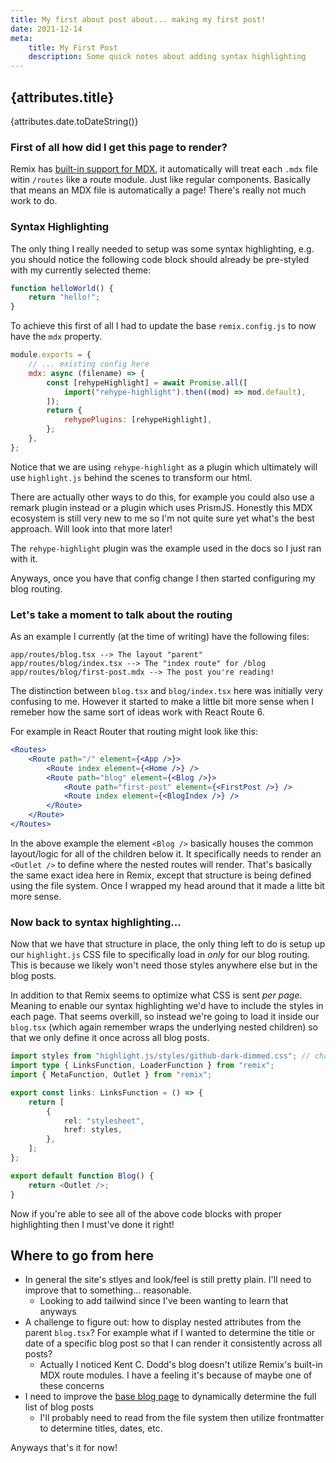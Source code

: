 ```yaml
---
title: My first about post about... making my first post!
date: 2021-12-14
meta:
    title: My First Post
    description: Some quick notes about adding syntax highlighting
---
```


## {attributes.title}

{attributes.date.toDateString()}

### First of all how did I get this page to render?

Remix has [built-in support for MDX](https://remix.run/docs/en/v1/guides/mdx), it automatically will treat each `.mdx` file witin `/routes` like a route module. Just like regular components.
Basically that means an MDX file is automatically a page! There's really not much work to do.

### Syntax Highlighting

The only thing I really needed to setup was some syntax highlighting, e.g. you should notice the following code block should already be pre-styled with my currently selected theme:

```js
function helloWorld() {
    return "hello!";
}
```

To achieve this first of all I had to update the base `remix.config.js` to now have the `mdx` property.

```js
module.exports = {
    // ... existing config here
    mdx: async (filename) => {
        const [rehypeHighlight] = await Promise.all([
            import("rehype-highlight").then((mod) => mod.default),
        ]);
        return {
            rehypePlugins: [rehypeHighlight],
        };
    },
};
```

Notice that we are using `rehype-highlight` as a plugin which ultimately will use `highlight.js` behind the scenes to transform our html.

There are actually other ways to do this, for example you could also use a remark plugin instead or a plugin which uses PrismJS.
Honestly this MDX ecosystem is still very new to me so I'm not quite sure yet what's the best approach. Will look into that more later!

The `rehype-highlight` plugin was the example used in the docs so I just ran with it.

Anyways, once you have that config change I then started configuring my blog routing.

### Let's take a moment to talk about the routing

As an example I currently (at the time of writing) have the following files:

```
app/routes/blog.tsx --> The layout "parent"
app/routes/blog/index.tsx --> The "index route" for /blog
app/routes/blog/first-post.mdx --> The post you're reading!
```

The distinction between `blog.tsx` and `blog/index.tsx` here was initially very confusing to me.
However it started to make a little bit more sense when I remeber how the same sort of ideas work with React Route 6.

For example in React Router that routing might look like this:

```jsx
<Routes>
    <Route path="/" element={<App />}>
        <Route index element={<Home />} />
        <Route path="blog" element={<Blog />}>
            <Route path="first-post" element={<FirstPost />} />
            <Route index element={<BlogIndex />} />
        </Route>
    </Route>
</Routes>
```

In the above example the element `<Blog />` basically houses the common layout/logic for all of the children below it. It specifically needs to render an `<Outlet />` to define where the nested routes will render.
That's basically the same exact idea here in Remix, except that structure is being defined using the file system. Once I wrapped my head around that it made a litte bit more sense.

### Now back to syntax highlighting...

Now that we have that structure in place, the only thing left to do is setup up our `highlight.js` CSS file to specifically load in _only_ for our blog routing. This is because we likely won't need those styles anywhere else but in the blog posts.

In addition to that Remix seems to optimize what CSS is sent _per page_. Meaning to enable our syntax highlighting we'd have to include the styles in each page. That seems overkill, so instead we're going to load it inside our `blog.tsx` (which again remember wraps the underlying nested children) so that we only define it once across all blog posts.

```ts
import styles from "highlight.js/styles/github-dark-dimmed.css"; // change this to your desired theme
import type { LinksFunction, LoaderFunction } from "remix";
import { MetaFunction, Outlet } from "remix";

export const links: LinksFunction = () => {
    return [
        {
            rel: "stylesheet",
            href: styles,
        },
    ];
};

export default function Blog() {
    return <Outlet />;
}
```

Now if you're able to see all of the above code blocks with proper highlighting then I must've done it right!

## Where to go from here

-   In general the site's stlyes and look/feel is still pretty plain. I'll need to improve that to something... reasonable.
    -   Looking to add tailwind since I've been wanting to learn that anyways
-   A challenge to figure out: how to display nested attributes from the parent `blog.tsx`? For example what if I wanted to determine the title or date of a specific blog post so that I can render it consistently across all posts?
    -   Actually I noticed Kent C. Dodd's blog doesn't utilize Remix's built-in MDX route modules. I have a feeling it's because of maybe one of these concerns
-   I need to improve the [base blog page](/blog) to dynamically determine the full list of blog posts
    -   I'll probably need to read from the file system then utilize frontmatter to determine titles, dates, etc.

Anyways that's it for now!
